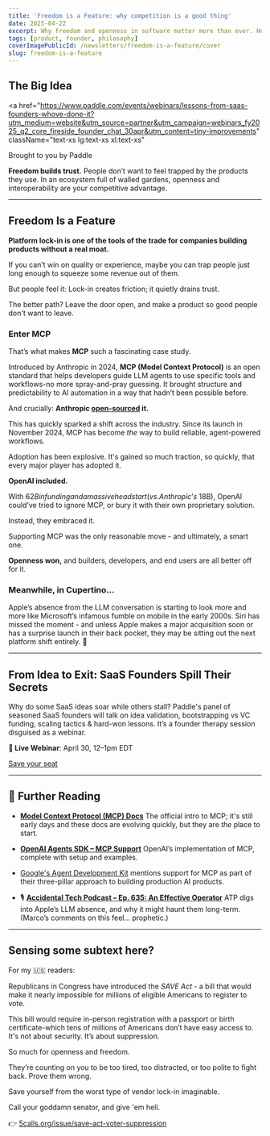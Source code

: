 ```yaml
---
title: 'Freedom is a Feature: why competition is a good thing'
date: 2025-04-22
excerpt: Why freedom and openness in software matter more than ever. How MCP, OpenAI, and Apple’s AI fumble show that trust is built on interoperability.
tags: [product, founder, philosophy]
coverImagePublicId: /newsletters/freedom-is-a-feature/cover
slug: freedom-is-a-feature
---
```


## The Big Idea

<a
  href="https://www.paddle.com/events/webinars/lessons-from-saas-founders-whove-done-it?utm_medium=website&utm_source=partner&utm_campaign=webinars_fy2025_q2_core_fireside_founder_chat_30apr&utm_content=tiny-improvements"
  className="text-xs lg:text-xs xl:text-xs"
>
  Brought to you by Paddle
</a>

**Freedom builds trust.** People don’t want to feel trapped by the products they use. In an ecosystem full of walled gardens, openness and interoperability are your competitive advantage.

---

## Freedom Is a Feature

**Platform lock-in is one of the tools of the trade for companies building products without a real moat.**

If you can’t win on quality or experience, maybe you can trap people just long enough to squeeze some revenue out of them.

But people feel it: Lock-in creates friction; it quietly drains trust.

The better path? Leave the door open, and make a product so good people don't want to leave.

### Enter MCP

That’s what makes **MCP** such a fascinating case study.

Introduced by Anthropic in 2024, **MCP (Model Context Protocol)** is an open standard that helps developers guide LLM agents to use specific tools and workflows-no more spray-and-pray guessing. It brought structure and predictability to AI automation in a way that hadn’t been possible before.

And crucially: **Anthropic [open-sourced](https://modelcontextprotocol.io/introduction) it.**

This has quickly sparked a shift across the industry. Since its launch in November 2024, MCP has become _the_ way to build reliable, agent-powered workflows.

Adoption has been explosive. It's gained so much traction, so quickly, that every major player has adopted it.

**OpenAI included.**

With $62B in funding and a massive head start (vs. Anthropic’s ~$18B), OpenAI could’ve tried to ignore MCP, or bury it with their own proprietary solution.

Instead, they embraced it.

Supporting MCP was the only reasonable move - and ultimately, a smart one.

**Openness won,** and builders, developers, and end users are all better off for it.

### Meanwhile, in Cupertino…

Apple’s absence from the LLM conversation is starting to look more and more like Microsoft’s infamous fumble on mobile in the early 2000s. Siri has missed the moment - and unless Apple makes a major acquisition soon or has a surprise launch in their back pocket, they may be sitting out the next platform shift entirely. 🍎

---

## From Idea to Exit: SaaS Founders Spill Their Secrets

Why do some SaaS ideas soar while others stall? Paddle's panel of seasoned SaaS founders will talk on idea validation, bootstrapping vs VC funding, scaling tactics & hard-won lessons. It’s a founder therapy session disguised as a webinar.

**📆 Live Webinar**: April 30, 12–1pm EDT

[Save your seat](https://www.paddle.com/events/webinars/lessons-from-saas-founders-whove-done-it?utm_medium=website&utm_source=partner&utm_campaign=webinars_fy2025_q2_core_fireside_founder_chat_30apr&utm_content=tiny-improvements)

---

## 🧠 Further Reading

- [**Model Context Protocol (MCP) Docs**](https://modelcontextprotocol.io/introduction)
  The official intro to MCP; it's still early days and these docs are evolving quickly, but they are _the_ place to start.

- [**OpenAI Agents SDK – MCP Support**](https://openai.github.io/openai-agents-python/mcp/)
  OpenAI’s implementation of MCP, complete with setup and examples.

- [Google's Agent Development Kit](https://cloud.google.com/blog/products/ai-machine-learning/build-and-manage-multi-system-agents-with-vertex-ai) mentions support for MCP as part of their three-pillar approach to building production AI products.

- 🎙️ [**Accidental Tech Podcast – Ep. 635: An Effective Operator**](https://atp.fm/635)
  ATP digs into Apple’s LLM absence, and why it might haunt them long-term. (Marco’s comments on this feel… prophetic.)

---

## Sensing some subtext here?

For my 🇺🇸 readers:

Republicans in Congress have introduced the _SAVE Act_ - a bill that would make it nearly impossible for millions of eligible Americans to register to vote.

This bill would require in-person registration with a passport or birth certificate-which tens of millions of Americans don’t have easy access to. It's not about security. It’s about suppression.

So much for openness and freedom.

They’re counting on you to be too tired, too distracted, or too polite to fight back. Prove them wrong.

Save yourself from the worst type of vendor lock-in imaginable.

Call your goddamn senator, and give 'em hell.

👉 [5calls.org/issue/save-act-voter-suppression](https://5calls.org/issue/save-act-voter-suppression)
